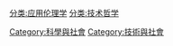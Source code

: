[[分类:应用伦理学|分类:应用伦理学]]
[[Category:科學與社會|Category:科學與社會]]
[[Category:技術與社會|Category:技術與社會]]
[[分类:技术哲学|分类:技术哲学]]